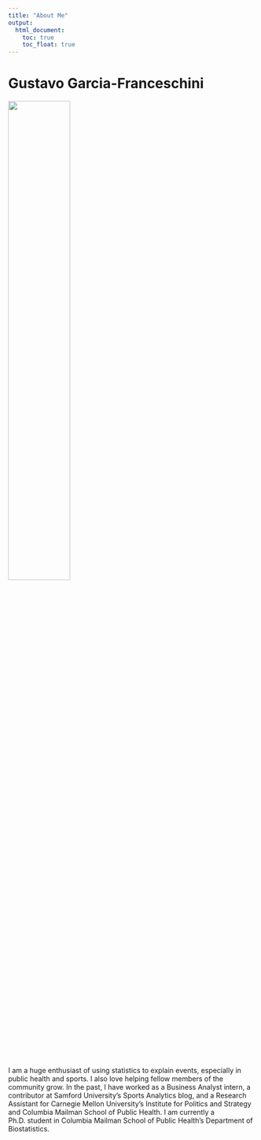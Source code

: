 ```yaml
---
title: "About Me"
output: 
  html_document:
    toc: true
    toc_float: true
---
```


# Gustavo Garcia-Franceschini

<img src="images/my_picture.jpg" style="width:50%">

I am a huge enthusiast of using statistics to explain events, especially in public health and sports. I also love helping fellow members of the community grow. In the past, I have worked as a Business Analyst intern, a contributor at Samford University's Sports Analytics blog, and a Research Assistant for Carnegie Mellon University's Institute for Politics and Strategy and Columbia Mailman School of Public Health. I am currently a Ph.D. student in Columbia Mailman School of Public Health's Department of Biostatistics.

